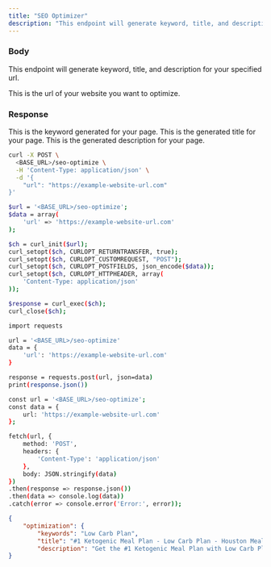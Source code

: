 ```yaml
---
title: "SEO Optimizer"
description: "This endpoint will generate keyword, title, and description for your specified url."
---
```


### Body

This endpoint will generate keyword, title, and description for your specified url.

<ParamField body="url" type="string">
    This is the url of your website you want to optimize.
</ParamField>

### Response

<ResponseField name="keyword" type="string">
    This is the keyword generated for your page.
</ResponseField>

<ResponseField name="title" type="string">
    This is the generated title for your page.
</ResponseField>

<ResponseField name="description" type="string">
    This is the generated description for your page.
</ResponseField>


<RequestExample>

```bash cURL
curl -X POST \
  <BASE_URL>/seo-optimize \
  -H 'Content-Type: application/json' \
  -d '{
    "url": "https://example-website-url.com"
}'

```

```bash PHP
$url = '<BASE_URL>/seo-optimize';
$data = array(
    'url' => 'https://example-website-url.com'
);

$ch = curl_init($url);
curl_setopt($ch, CURLOPT_RETURNTRANSFER, true);
curl_setopt($ch, CURLOPT_CUSTOMREQUEST, "POST");
curl_setopt($ch, CURLOPT_POSTFIELDS, json_encode($data));
curl_setopt($ch, CURLOPT_HTTPHEADER, array(
    'Content-Type: application/json'
));

$response = curl_exec($ch);
curl_close($ch);

```

```bash Python
import requests

url = '<BASE_URL>/seo-optimize'
data = {
    'url': 'https://example-website-url.com'
}

response = requests.post(url, json=data)
print(response.json())

```

```bash JavaScript
const url = '<BASE_URL>/seo-optimize';
const data = {
    url: 'https://example-website-url.com'
};

fetch(url, {
    method: 'POST',
    headers: {
        'Content-Type': 'application/json'
    },
    body: JSON.stringify(data)
})
.then(response => response.json())
.then(data => console.log(data))
.catch(error => console.error('Error:', error));

```


</RequestExample>

<ResponseExample>

```json Example Response
{
	"optimization": {
        "keywords": "Low Carb Plan",
        "title": "#1 Ketogenic Meal Plan - Low Carb Plan - Houston Meal Prep",
		"description": "Get the #1 Ketogenic Meal Plan with Low Carb Plan from Houston Meal Prep. The Low Carb Plan offers a variety of healthy meals with average macros, local and organic ingredients, and professional planning, prepping, cooking, and delivery. Subscribe now for free delivery in Houston!"	}
}
```

</ResponseExample>

&nbsp;
#
&nbsp;
#
&nbsp;